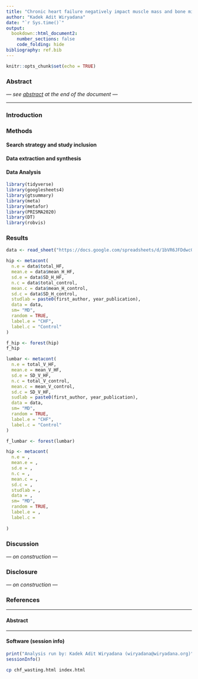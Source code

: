 ```yaml
---
title: "Chronic heart failure negatively impact muscle mass and bone mineral density: a wasting issue beyond the current spotlight"
author: "Kadek Adit Wiryadana"
date: "`r Sys.time()`"
output: 
  bookdown::html_document2:
    number_sections: false
    code_folding: hide
bibliography: ref.bib
---
```


```r
knitr::opts_chunk$set(echo = TRUE)
```

### Abstract
*--- see [abstract](#abs) at the end of the document ---*

---

### Introduction

### Methods

#### Search strategy and study inclusion

#### Data extraction and synthesis

#### Data Analysis
```r
library(tidyverse)
library(googlesheets4)
library(gtsummary)
library(meta)
library(metafor)
library(PRISMA2020)
library(DT)
library(robvis)
```

### Results

```r
data <- read_sheet("https://docs.google.com/spreadsheets/d/1bVR6JFDdwcGuJiUJCh8uBhkvIABtRFWS4KGM85_aHNg/edit#gid=1037489593", sheet = 2)
```

```r
hip <- metacont(
  n.e = data$total_HF,
  mean.e = data$mean_H_HF,
  sd.e = data$SD_H_HF,
  n.c = data$total_control,
  mean.c = data$mean_H_control,
  sd.c = data$SD_H_control,
  studlab = paste0(first_author, year_publication),
  data = data,
  sm= "MD",
  random = TRUE,
  label.e = "CHF",
  label.c = "Control"
)

f_hip <- forest(hip)
f_hip
```
```r
lumbar <- metacont(
  n.e = total_V_HF,
  mean.e = mean_V_HF,
  sd.e = SD_V_HF,
  n.c = total_V_control,
  mean.c = mean_V_control,
  sd.c = SD_V_HF,
  sudlab = paste0(first_author, year_publication),
  data = data,
  sm= "MD",
  random = TRUE,
  label.e = "CHF",
  label.c = "Control"
)

f_lumbar <- forest(lumbar)
```

```r
hip <- metacont(
  n.e = ,
  mean.e = ,
  sd.e = ,
  n.c = ,
  mean.c = ,
  sd.c = ,
  studlab = ,
  data = ,
  sm= "MD",
  random = TRUE,
  label.e = ,
  label.c = 
  
)
```


### Discussion
*--- on construction ---*

### Disclosure
*--- on construction ---*

### References
<div id="refs"></div>

---

#### Abstract {#abs}

---

#### Software (session info)
```r
print("Analysis run by: Kadek Adit Wiryadana (wiryadana@wiryadana.org)")
sessionInfo()
```

```bash
cp chf_wasting.html index.html
```

